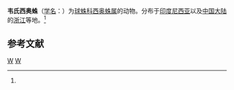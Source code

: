 {{Speciesbox
| taxon = Theonoe weyersi
| binomial_authority = (Brignoli, 1979)<ref name='id13187'>{{cite web| url =http://www.bioinfo.cn/db05/BjdwSpecies.php?action=view&id=13187| title =韦氏西奥蛛| work =《中国动物物种编目数据库》| publisher =中国科学院微生物研究所| author =中国科学院动物研究所| accessdate =2009-04-28| deadurl =yes| archiveurl =https://web.archive.org/web/20160305052355/http://www.bioinfo.cn/db05/BjdwSpecies.php?action=view&id=13187| archivedate =2016-03-05}}</ref>
}}

'''韦氏西奥蛛'''（[[学名|学名]]：{{lang|la|''Theonoe weyersi''}}）为[[球蛛科|球蛛科]][[西奥蛛属|西奥蛛属]]的动物。分布于[[印度尼西亚|印度尼西亚]]以及[[中国大陆|中国大陆]]的[[浙江|浙江]]等地。<ref name='id13187'/>

== 参考文献 ==
{{reflist}}

{{蜘蛛小作品}}

{{taxonbar}}
[[Category:_1979年描述的动物|W]]
[[Category:西奥蛛属|W]]
